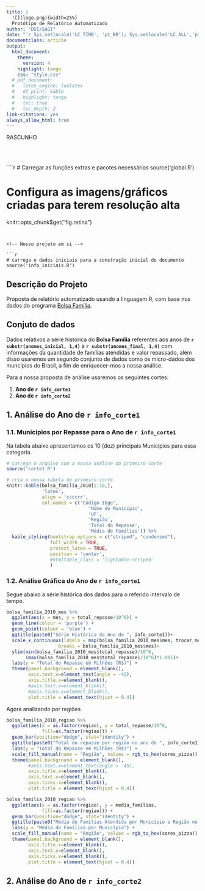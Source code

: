 ```yaml
---
title: |
  ![](logo.png){width=25%}  
  Protótipo de Relatório Automatizado
author: "DGI/SAGI"
date: "`r Sys.setlocale('LC_TIME', 'pt_BR'); Sys.setlocale('LC_ALL','pt_BR'); format(Sys.Date(), '%d de %B de %Y')`"
documentclass: article
output:
  html_document:
    theme:
      version: 4
    highlight: tango
    css: "style.css"
  # pdf_document:
  #   latex_engine: lualatex
  #   df_print: kable
  #   highlight: tango
  #   toc: true
  #   toc_depth: 2 
link-citations: yes
always_allow_html: true
---
```



<!-- Adicionando Marca d'agua para Rascunho (opcional)-->
<div class="watermark">RASCUNHO</div>


<!-- Adicionando quebra de página para separar o cabeçalho do corpo do texto --> 
<br>
</br>

````r
# Carregar as funções extras e pacotes necessários
source('global.R')

# Configura as imagens/gráficos criadas para terem resolução alta
knitr::opts_chunk$get("fig.retina")
```


<!-- Nosso projeto em si --> 

```r
# carrega o dados iniciais para a construção inicial do documento
source('info_iniciais.R')
```
  
## **Descrição do Projeto**

Proposta de relatório automatizado usando a linguagem R, com base nos dados do programa [Bolsa Família](http://susagi151.mds.net/wiki/index.php?title=Programa_Bolsa_Fam%C3%ADlia_-_PBF).

## **Conjuto de dados**

Dados relativos a série histórica do **Bolsa Família** referentes aos anos de **`r substr(anomes_inicial, 1,4)`** à **`r substr(anomes_final, 1,4)`** com informações da quantidade de famílias atendidas e valor repassado, além disso usaremos um segundo conjunto de dados como os micro-dados dos muncípios do Brasil, a fim de enriquecer-mos a nossa análise.

Para a nossa proposta de análise usaremos os seguintes cortes:

1. **Ano de `r info_corte1`**
2. **Ano de `r info_corte2`**


<!-- Nosso primeiro corte --> 

## **1. Análise do Ano de `r info_corte1`**

### 1.1. Municípios por Repasse para o Ano de `r info_corte1`

Na tabela abaixo apresentamos os 10 (dez) principais Municípios para essa categoria.

```r
# carrega o arquivo com a nossa análise do primeiro corte
source('corte1.R')
```

```r
# cria a nossa tabela do primeiro corte
knitr::kable(bolsa_familia_2010[1:10,],
             'latex',
             align = 'ccccrr',
             col.names = c('Código Ibge',
                              'Nome do Município',
                              'UF',
                              'Região',
                              'Total do Repasse',
                              'Média de Famílias')) %>%
  kable_styling(bootstrap_options = c("striped", "condensed"),
                full_width = TRUE,
                protect_latex = TRUE,
                position = 'center',
                #htmltable_class = 'lightable-striped'
                )
```

### 1.2. Análise Gráfica do Ano de `r info_corte1`

Segue abaixo a série histórica dos dados para o referido intervalo de tempo.

```r
bolsa_familia_2010_mes %>%
  ggplot(aes(x = mes, y = total_repasse/10^6)) +
  geom_line(colour = 'purple') +
  geom_point(colour = 'blue') +
  ggtitle(paste0("Série Histórica do Ano de ", info_corte1))+
  scale_x_continuous(labels = map(bolsa_familia_2010_mes$mes, trocar_mes, primeira_maiuscula=T),
                   breaks = bolsa_familia_2010_mes$mes)+
  ylim(min(bolsa_familia_2010_mes$total_repasse)/10^6,
       (max(bolsa_familia_2010_mes$total_repasse)/10^6)*1.001)+
  labs(y = "Total do Repasse em Milhões (R$)") +
  theme(panel.background = element_blank(),
        axis.text.x=element_text(angle = -45),
        axis.title.x=element_blank(),
        #axis.text.x=element_blank(),
        #axis.ticks.x=element_blank(),
        plot.title = element_text(hjust = 0.4))
```

Agora analizando por regiões
```r
bolsa_familia_2010_regiao %>%
  ggplot(aes(x = as.factor(regiao), y = total_repasse/10^6,
             fill=as.factor(regiao))) +
  geom_bar(position="dodge", stat="identity") +
  ggtitle(paste0("Total do repasse por região no ano de ", info_corte1))+
  labs(y = "Total do Repasse em Milhões (R$)") +
  scale_fill_manual(name = "Região", values = rgb_to_hex(cores_pizza)) +
  theme(panel.background = element_blank(),
        #axis.text.x=element_text(angle = -45),
        axis.title.x=element_blank(),
        axis.text.x=element_blank(),
        axis.ticks.x=element_blank(),
        plot.title = element_text(hjust = 0.4))
```

```r
bolsa_familia_2010_regiao %>%
  ggplot(aes(x = as.factor(regiao), y = media_familias,
             fill=as.factor(regiao))) +
  geom_bar(position="dodge", stat="identity") +
  ggtitle(paste0("Média de Famílias Atendida por Município e Região no Ano de ", info_corte1))+
  labs(y = "Média de Famílias por Município") +
  scale_fill_manual(name = "Região", values = rgb_to_hex(cores_pizza)) +
  theme(panel.background = element_blank(),
        axis.title.x=element_blank(),
        axis.text.x=element_blank(),
        axis.ticks.x=element_blank(),
        plot.title = element_text(hjust = 0.4))
```


## **2. Análise do Ano de `r info_corte2`**
